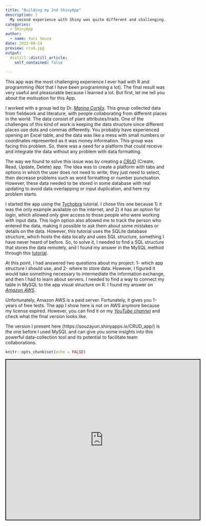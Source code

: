 ```yaml
---
title: "Building my 2nd ShinyApp"
description: |
  My second experience with Shiny was quite different and challenging. Here I created a CRUD app connected to SQL database management.
categories:
  - ShinyApp 
author:
  - name: Yuri Souza
date: 2022-09-24
preview: crud.jpg
output:
  distill::distill_article:
    self_contained: false
    
---
```

This app was the most challenging experience I ever had with R and programming (Not that I have been programming a lot). The final result was very useful and pleasurable because I learned a lot. But first, let me tell you about the motivation for this App. 

I worked with a group led by Dr. [*Marina Cortês*](https://marinaccortes.wixsite.com/marina). This group collected data from fieldwork and literature, with people collaborating from different places in the world. The data consist of plant attributes/traits. One of the challenges of this kind of work is keeping the data structure since different places use dots and commas differently. You probably have experienced opening an Excel table, and the data was like a mess with small numbers or coordinates represented as it was money information. This group was facing this problem. So, there was a need for a platform that could receive and integrate the data without any problem with data formatting. 

The way we found to solve this issue was by creating a [*CRUD*](https://www.codecademy.com/article/what-is-crud) (Create, Read, Update, Delete) app. The idea was to create a platform with tabs and options in which the user does not need to write, they just need to select, then decrease problems such as word formatting or number punctuation. However, these data needed to be stored in some database with real updating to avoid data overlapping or input duplication, and here my problem starts. 

I started the app using the [Tychobra](https://www.tychobra.com/posts/2020-01-29-shiny-crud-traditional/) tutorial. I chose this one because 1) it was the only example available on the internet, and 2) it has an option for login, which allowed only give access to those people who were working with input data. This login option also allowed me to track the person who entered the data, making it possible to ask them about some mistakes or details on the data. However, this tutorial uses the SQLite database structure, which hosts the data locally and uses SQL structure, something I have never heard of before. So, to solve it, I needed to find a SQL structure that stores the data remotely, and I found my answer in the MySQL method through this [tutorial](https://shiny.rstudio.com/articles/persistent-data-storage.html). 

At this point, I had answered two questions about my project: 1- which app structure I should use, and 2- where to store data. However, I figured it would take something necessary to intermediate the information exchange, and then I had to learn about servers. I needed to find a way to connect my table in MySQL to the app visual structure on R. I found my answer on [*Amazon AWS*](https://aws.amazon.com/).  

Unfortunately, Amazon AWS is a paid server. Fortunately, it gives you 1-years of free tests. The app I show here is not on AWS anymore because my license expired. However, you can find it on my [*YouTube channel*](https://youtu.be/jIEttyrSTbE) and check what the final version looks like. 

The version I present here (https://souzayuri.shinyapps.io/CRUD_app/) is the one before I used MySQL and can give you some insights into this powerful data-collection tool and its potential to facilitate team collaborations. 

```r
knitr::opts_chunk$set(echo = FALSE)
```

<iframe src="https://souzayuri.shinyapps.io/CRUD_app/"
        style="border: 2px solid black; width: 120%; height: 500px;"></iframe>